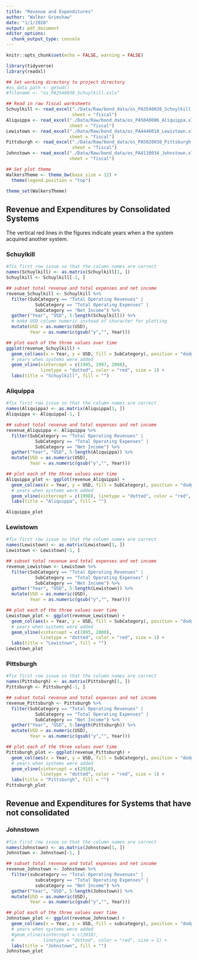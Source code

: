 ```yaml
---
title: "Revenue and Expenditures"
author: "Walker Grimshaw"
date: "1/1/2020"
output: pdf_document
editor_options: 
  chunk_output_type: console
---
```


```r
knitr::opts_chunk$set(echo = FALSE, warning = FALSE)

library(tidyverse)
library(readxl)

## Set working directory to project directory
#os_data_path <- getwd()
#filename <- "os_PA3540038_Schuylkill.xslx"

## Read in raw fiscal worksheets
Schuylkill <- read_excel("./Data/Raw/bond_data/os_PA3540038_Schuylkill.xlsx",
                         sheet = "fiscal")
Aliquippa <- read_excel("./Data/Raw/bond_data/os_PA5040006_Aliquippa.xlsx",
                        sheet = "fiscal")
Lewistown <- read_excel("./Data/Raw/bond_data/os_PA4440010_Lewistown.xlsx",
                        sheet = "fiscal")
Pittsburgh <- read_excel("./Data/Raw/bond_data/os_PA5020038_Pittsburgh.xlsx",
                         sheet = "fiscal")
Johnstown <- read_excel("./Data/Raw/bond_data/os_PA4110034_Johnstown.xlsx",
                        sheet = "fiscal")

## Set plot theme
WalkersTheme <- theme_bw(base_size = 12) +
  theme(legend.position = "top")

theme_set(WalkersTheme)
```

## Revenue and Expenditures by Consolidated Systems

The vertical red lines in the figures indicate years when a the system acquired another system.

### Schuylkill

```r
#fix first row issue so that the column names are correct
names(Schuylkill) <- as.matrix(Schuylkill[1, ])
Schuylkill <- Schuylkill[-1, ]

## subset total revenue and total expenses and net income
revenue_Schuylkill <- Schuylkill %>%
  filter(SubCategory == "Total Operating Revenues" |
           SubCategory == "Total Operating Expenses" |
           SubCategory == "Net Income") %>%
  gather("Year", "USD", 5:length(Schuylkill)) %>%
  # make USD column numeric instead of character for plotting
  mutate(USD = as.numeric(USD),
         Year = as.numeric(gsub("y","", Year)))

## plot each of the three values over time
ggplot(revenue_Schuylkill) +
  geom_col(aes(x = Year, y = USD, fill = SubCategory), position = "dodge") +
  # years when systems were added
  geom_vline(xintercept = c(1995, 1997, 2008),
             linetype = "dotted", color = "red", size = 1) +
  labs(title = "Schuylkill", fill = "")
```

### Aliquippa

```r
#fix first row issue so that the column names are correct
names(Aliquippa) <- as.matrix(Aliquippa[1, ])
Aliquippa <- Aliquippa[-1, ]

## subset total revenue and total expenses and net income
revenue_Aliquippa <- Aliquippa %>%
  filter(SubCategory == "Total Operating Revenues" |
           SubCategory == "Total Operating Expenses" |
           SubCategory == "Net Income") %>%
  gather("Year", "USD", 5:length(Aliquippa)) %>%
  mutate(USD = as.numeric(USD),
         Year = as.numeric(gsub("y","", Year)))

## plot each of the three values over time
Aliquippa_plot <- ggplot(revenue_Aliquippa) +
  geom_col(aes(x = Year, y = USD, fill = SubCategory), position = "dodge") +
  # years when systems were added
  geom_vline(xintercept = c(1998), linetype = "dotted", color = "red", size = 1) +
  labs(title = "Aliquippa", fill = "")

Aliquippa_plot
```

### Lewistown

```r
#fix first row issue so that the column names are correct
names(Lewistown) <- as.matrix(Lewistown[1, ])
Lewistown <- Lewistown[-1, ]

## subset total revenue and total expenses and net income
revenue_Lewistown <- Lewistown %>%
  filter(SubCategory == "Total Operating Revenues" |
           SubCategory == "Total Operating Expenses" |
           SubCategory == "Net Income") %>%
  gather("Year", "USD", 5:length(Lewistown)) %>%
  mutate(USD = as.numeric(USD),
         Year = as.numeric(gsub("y","", Year)))

## plot each of the three values over time
Lewistown_plot <- ggplot(revenue_Lewistown) +
  geom_col(aes(x = Year, y = USD, fill = SubCategory), position = "dodge") +
  # years when systems were added
  geom_vline(xintercept = c(1995, 2000),
             linetype = "dotted", color = "red", size = 1) +
  labs(title = "Lewistown", fill = "")
Lewistown_plot
```

### Pittsburgh

```r
#fix first row issue so that the column names are correct
names(Pittsburgh) <- as.matrix(Pittsburgh[1, ])
Pittsburgh <- Pittsburgh[-1, ]

## subset total revenue and total expenses and net income
revenue_Pittsburgh <- Pittsburgh %>%
  filter(SubCategory == "Total Operating Revenues" |
           SubCategory == "Total Operating Expenses" |
           SubCategory == "Net Income") %>%
  gather("Year", "USD", 5:length(Pittsburgh)) %>%
  mutate(USD = as.numeric(USD),
         Year = as.numeric(gsub("y","", Year)))

## plot each of the three values over time
Pittsburgh_plot <- ggplot(revenue_Pittsburgh) +
  geom_col(aes(x = Year, y = USD, fill = SubCategory), position = "dodge") +
  # years when systems were added
  geom_vline(xintercept = c(2010),
             linetype = "dotted", color = "red", size = 1) +
  labs(title = "Pittsburgh", fill = "")
Pittsburgh_plot
```

## Revenue and Expenditures for Systems that have not consolidated

### Johnstown

```r
#fix first row issue so that the column names are correct
names(Johnstown) <- as.matrix(Johnstown[1, ])
Johnstown <- Johnstown[-1, ]

## subset total revenue and total expenses and net income
revenue_Johnstown <- Johnstown %>%
  filter(subcategory == "Total Operating Revenues" |
           subcategory == "Total Operating Expenses" |
           subcategory == "Net Income") %>%
  gather("Year", "USD", 5:length(Johnstown)) %>%
  mutate(USD = as.numeric(USD),
         Year = as.numeric(gsub("y","", Year)))

## plot each of the three values over time
Johnstown_plot <- ggplot(revenue_Johnstown) +
  geom_col(aes(x = Year, y = USD, fill = subcategory), position = "dodge") +
  # years when systems were added
  #geom_vline(xintercept = c(2010),
  #           linetype = "dotted", color = "red", size = 1) +
  labs(title = "Johnstown", fill = "")
Johnstown_plot
```
